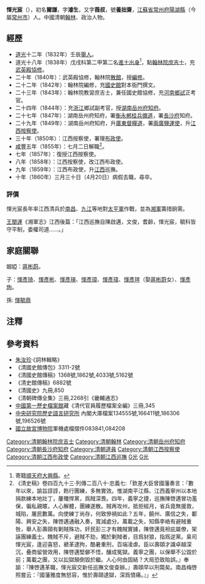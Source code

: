 '''惲光宸'''（{{bd|？||1860年|catIdx=Y惲}}），初名'''爾謙'''，字'''濬生'''，又字'''薇叔'''，號'''養拙齋'''，[[江蘇省|江蘇省]][[常州府|常州府]][[陽湖縣|陽湖縣]]（今屬[[常州市|常州市]]）人。中國清朝[[翰林|翰林]]、政治人物。

== 經歷 ==
*[[道光|道光]]十二年（1832年）壬辰[[舉人|舉人]]。
*道光十八年（1838年）戊戌科第二甲第二名[[進士出身|進士出身]]<ref>寄籍[[順天府|順天府]][[大兴县_(金朝)|大興縣]]。</ref>，點[[翰林院|翰林院]][[庶吉士|庶吉士]]，充[[武英殿|武英殿]][[協修|協修]]。
*二十年（1840年）：武英殿協修，翰林院[[散館|散館]]，授[[編修|編修]]。
*二十二年（1842年）：翰林院編修，充[[國史館_(清朝)|國史館]]對本衙門撰文。
*二十三年（1843年）：翰林院教習庶吉士，兼任國史館協修，充[[河南|河南]][[鄉試|鄉試]]正考官。
*二十四年（1844年）：充[[浙江|浙江]]鄉試副考官，授[[湖南|湖南]][[岳州府|岳州府]][[知府|知府]]。
*二十七年（1847年）：湖南岳州府知府，署[[衡永郴桂|衡永郴桂]][[兵備道|兵備道]]，署[[長沙府|長沙府]]知府。
*二十九年（1849年）：湖南岳州府知府，升[[廣東|廣東]][[督糧道|督糧道]]，署[[兩廣鹽運使|兩廣鹽運使]]，升[[江西|江西]][[按察使|按察使]]。
*三十年（1850年）：江西按察使，署理[[布政使|布政使]]。
*[[咸豐|咸豐]]五年（1855年）：七月二日解職<ref>《清史稿》卷四百九十三·列傳二百八十·忠義七:「欽差大臣曾國藩奏言：『數年以來，諭旨諄諄，飭行團練，多無實效。惟湖南平江縣、江西義寧州以本地捐款練本地壯丁，屢殲悍黨，爲賊深畏。四年，義寧之捷，巡撫陳啓邁冒功濫保，徧私親暱，人心解體，團練遂散。賊再攻州，抵拒經月，省兵竟無援救，城陷，屠民數萬。向使練丁尚存，何致慘禍如此？五年，饒州、廣信之失，鄱陽、興安之失，陳啓邁通融入奏，寬減處分。萬載之失，知縣李峼有避賊重咎，舉人彭壽頤有剿賊殊功，奸民彭三才有餽賊實據，陳啓邁竟袒庇屬僚，架誣團練義士。餽賊不斥，避賊不劾，獨於剿賊者，目爲豺狼，指爲逆黨。臬司惲光宸，逢迎喜怒，褫革逮拘，酷暑重刑，百端凌虐。臣以壽頤才識卓越深沉，叠商留營效用，陳啓邁堅僻不悟，釀成冤獄。義寧之團，以保舉不公毀於前；萬載之團，又以訟獄顛倒毀於繼。人心何由固結？大局恐致貽誤。』奉諭：『陳啓邁革職，惲光宸交新任巡撫文俊查辦。』壽頤早以刑斃矣。南昌梅啓照嘗云：『國藩雅度無怒容，惟於壽頤逮獄，深爲憤痛。』」</ref>。
*七年（1857年）：復授江西按察使。
*八年（1858年）：江西按察使，改江西布政使。
*九年（1859年）：江西布政使，升[[江西|江西]]巡撫。
*十年（1860年）三月三十日（4月20日）病假去職，尋卒。

===評價===
惲光宸長年率江西清兵於[[南昌|南昌]]、[[九江|九江]]等地對[[太平軍|太平軍]]作戰，並為[[湘軍|湘軍]]籌措餉需。

[[王闓運|王闓運]]《湘軍志》江西後篇：「江西巡撫自陳啟邁，文俊，耆齡，惲光宸，毓科皆守平制，委權司道……。」

== 家庭關聯 ==
姻婭：[[蔣彬蔚|蔣彬蔚]]。

子：[[惲彥琦|惲彥琦]]、[[惲彥彬|惲彥彬]]、[[惲彥瑛|惲彥瑛]]、[[惲彥璋|惲彥璋]]、[[惲彥瑋|惲彥瑋]]、[[惲彥瑄|惲彥瑄]]（娶[[蔣彬蔚|蔣彬蔚]]女）、[[惲彥珣|惲彥珣]]。

孫: [[惲毓鼎|惲毓鼎]]

== 注釋 ==
{{reflist}}
==參考資料==
*[[朱汝珍|朱汝珍]]·《詞林輯略》
*《清國史館傳包》3311-2號
*《清國史館傳稿》1368號,1862號,4033號,5162號
*《清史館傳稿》6882號 
*《清國史》九冊,850  
*《清朝碑傳全集》三冊,2268引《畿輔通志》  
*[[中國第一歷史檔案館|中國第一歷史檔案館]]藏《清代官員履歷檔案全編》三冊,345
*[[中央研究院|中央研究院]][http://www.ihp.sinica.edu.tw/ 歷史語言研究所] {{Wayback|url=http://www.ihp.sinica.edu.tw/ |date=20100424033054 }}內閣大庫檔案134555號,166411號,186306號,196526號
*[[國立故宮博物院|國立故宮博物院]]軍機處檔摺件083841,084208

{{start box}}
{{s-before|[[耆齡|耆齡]]}}
{{s-title|[[江西巡撫|江西巡撫]]|1859年10月7日－1860年4月20日}}
{{s-after|[[毓科|毓科]]}}
{{end box}}

{{道光十八年戊戌科殿試金榜}}
{{清朝江西巡撫}}
{{毗陵惲氏}}

{{DEFAULTSORT:Y惲}}
[[Category:清朝翰林院庶吉士|Category:清朝翰林院庶吉士]]
[[Category:清朝翰林|Category:清朝翰林]]
[[Category:清朝岳州府知府|Category:清朝岳州府知府]]
[[Category:清朝長沙府知府|Category:清朝長沙府知府]]
[[Category:清朝道員|Category:清朝道員]]
[[Category:清朝江西按察使|Category:清朝江西按察使]]
[[Category:清朝江西布政使|Category:清朝江西布政使]]
[[Category:清朝江西巡撫|Category:清朝江西巡撫]]
[[Category:毗陵惲氏|G光]]
[[Category:惲姓|G光]]